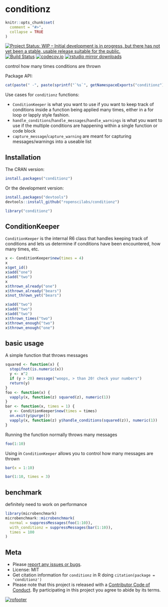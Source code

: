 conditionz
==========

```r
knitr::opts_chunk$set(
  comment = "#>",
  collapse = TRUE
)
```

[![Project Status: WIP – Initial development is in progress, but there has not yet been a stable, usable release suitable for the public.](https://www.repostatus.org/badges/latest/wip.svg)](https://www.repostatus.org/#wip)
[![Build Status](https://travis-ci.com/ropenscilabs/conditionz.svg?branch=master)](https://travis-ci.com/ropenscilabs/conditionz)
[![codecov.io](https://codecov.io/github/ropenscilabs/conditionz/coverage.svg?branch=master)](https://codecov.io/github/ropenscilabs/conditionz?branch=master)
[![rstudio mirror downloads](http://cranlogs.r-pkg.org/badges/conditionz)](https://github.com/metacran/cranlogs.app)

control how many times conditions are thrown

Package API:

```r
cat(paste(" -", paste(sprintf("`%s`", getNamespaceExports("conditionz")), collapse = "\n - ")))
```

Use cases for `conditionz` functions:

- `ConditionKeeper` is what you want to use if you want to keep track of conditions inside a
function being applied many times, either in a for loop or lapply style fashion.
- `handle_conditions`/`handle_messages`/`handle_warnings` is what you want to use if the multiple
conditions are happening within a single function or code block
- `capture_message`/`capture_warning` are meant for capturing messages/warnings into a useable
list

## Installation

The CRAN version:

```r
install.packages("conditionz")
```

Or the development version:

```r
install.packages("devtools")
devtools::install_github("ropenscilabs/conditionz")
```

```r
library("conditionz")
```

## ConditionKeeper

`ConditionKeeper` is the internal R6 class that handles keeping track of
conditions and lets us determine if conditions have been encountered,
how many times, etc.

```r
x <- ConditionKeeper$new(times = 4)
x
x$get_id()
x$add("one")
x$add("two")
x
x$thrown_already("one")
x$thrown_already("bears")
x$not_thrown_yet("bears")

x$add("two")
x$add("two")
x$add("two")
x$thrown_times("two")
x$thrown_enough("two")
x$thrown_enough("one")
```

## basic usage

A simple function that throws messages

```r
squared <- function(x) {
  stopifnot(is.numeric(x))
  y <- x^2
  if (y > 20) message("woops, > than 20! check your numbers")
  return(y)
}
foo <- function(x) {
  vapply(x, function(z) squared(z), numeric(1))
}
bar <- function(x, times = 1) {
  y <- ConditionKeeper$new(times = times)
  on.exit(y$purge())
  vapply(x, function(z) y$handle_conditions(squared(z)), numeric(1))
}
```

Running the function normally throws many messages

```r
foo(1:10)
```

Using in `ConditionKeeper` allows you to control how many messages
are thrown

```r
bar(x = 1:10)
```

```r
bar(1:10, times = 3)
```

## benchmark

definitely need to work on performance

```r
library(microbenchmark)
microbenchmark::microbenchmark(
  normal = suppressMessages(foo(1:10)),
  with_conditionz = suppressMessages(bar(1:10)),
  times = 100
)
```

## Meta

* Please [report any issues or bugs](https://github.com/ropenscilabs/conditionz/issues).
* License: MIT
* Get citation information for `conditionz` in R doing `citation(package = 'conditionz')`
* Please note that this project is released with a [Contributor Code of Conduct](CODE_OF_CONDUCT.md). By participating in this project you agree to abide by its terms.

[![rofooter](https://ropensci.org/public_images/github_footer.png)](https://ropensci.org)
